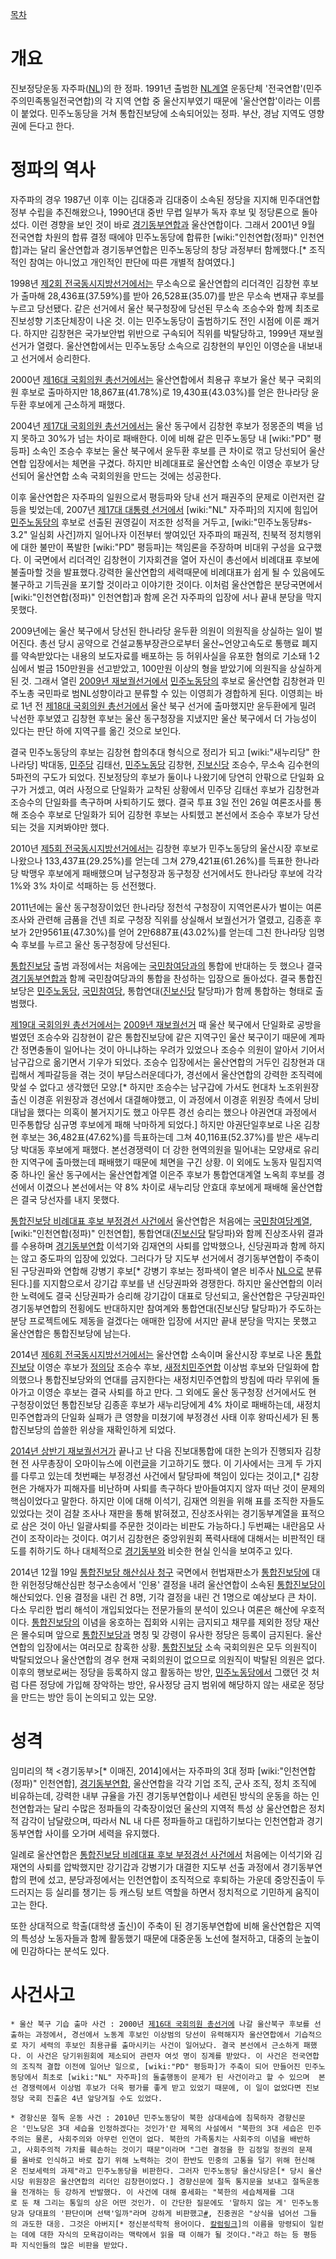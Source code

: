 [[목차]]

= 개요 =

진보정당운동 자주파([[NL]])의 한 정파. 1991년 출범한 [[NL]]계열 운동단체 '전국연합'(민주주의민족통일전국연합)의 각 지역 연합 중 울산지부였기 때문에 '울산연합'이라는 이름이 붙었다. 민주노동당을 거쳐 통합진보당에 소속되어있는 정파. 부산, 경남 지역도 영향권에 든다고 한다. 

= 정파의 역사 =

자주파의 경우 1987년 이후 이는 김대중과 김대중이 소속된 정당을 지지해 민주대연합 정부 수립을 추진해왔으나, 1990년대 중반 무렵 일부가 독자 후보 및 정당론으로 돌아섰다. 이런 경향을 보인 것이 바로 [[경기동부연합]]과 울산연합이다. 그래서 2001년 9월 전국연합 차원의 합류 결정 때에야 민주노동당에 합류한 [wiki:"인천연합(정파)" 인천연합]과는 달리 울산연합과 경기동부연합은 민주노동당의 창당 과정부터 함께했다.[* 조직적인 참여는 아니었고 개인적인 판단에 따른 개별적 참여였다.] 

1998년 [[제2회 전국동시지방선거]]에서는 무소속으로 울산연합의 리더격인 김창현 후보가 출마해 28,436표(37.59%)를 받아 26,528표(35.07)를 받은 무소속 변재규 후보를 누르고 당선됐다. 같은 선거에서 울산 북구청장에 당선된 무소속 조승수와 함께 최초로 진보성향 기초단체장이 나온 것. 이는 민주노동당이 출범하기도 전인 시점에 이룬 쾌거다. 하지만 김창현은 국가보안법 위반으로 구속되어 직위를 박탈당하고, 1999년 재보궐선거가 열렸다. 울산연합에서는 민주노동당 소속으로 김창현의 부인인 이영순을 내보내고 선거에서 승리한다.  

2000년 [[제16대 국회의원 총선거]]에서는 울산연합에서 최용규 후보가 울산 북구 국회의원 후보로 출마하지만 18,867표(41.78%)로 19,430표(43.03%)를 얻은 한나라당 윤두환 후보에게 근소하게 패했다. 

2004년 [[제17대 국회의원 총선거]]에서는 울산 동구에서 김창현 후보가 정몽준의 벽을 넘지 못하고 30%가 넘는 차이로 패배한다. 이에 비해 같은 민주노동당 내 [wiki:"PD" 평등파] 소속인 조승수 후보는 울산 북구에서 윤두환 후보를 큰 차이로 꺾고 당선되어 울산연합 입장에서는 체면을 구겼다. 하지만 비례대표로 울산연합 소속인 이영순 후보가 당선되어 울산연합 소속 국회의원을 만드는 것에는 성공한다. 

이후 울산연합은 자주파의 일원으로서 평등파와 당내 선거 패권주의 문제로 이런저런 갈등을 빚었는데, 2007년 [[제17대 대통령 선거]]에서 [wiki:"NL" 자주파]의 지지에 힘입어 [[민주노동당]]의 후보로 선출된 권영길이 저조한 성적을 거두고, [wiki:"민주노동당#s-3.2" 일심회 사건]까지 일어나자 이전부터 쌓여있던 자주파의 패권적, 친북적 정치행위에 대한 불만이 폭발한 [wiki:"PD" 평등파]는 책임론을 주장하며 비대위 구성을 요구했다. 이 국면에서 리더격인 김창현이 기자회견을 열어 자신이 총선에서 비례대표 후보에 불출마할 것을 발표했다.강력한 울산연합의 세력때문에 비례대표가 쉽게 될 수 있음에도 불구하고 기득권을 포기할 것이라고 이야기한 것이다. 이처럼 울산연합은 분당국면에서 [wiki:"인천연합(정파)" 인천연합]과 함께 온건 자주파의 입장에 서나 끝내 분당을 막지 못했다. 

2009년에는 울산 북구에서 당선된 한나라당 윤두환 의원이 의원직을 상실하는 일이 벌어진다. 총선 당시 공약으로 건설교통부장관으로부터 울산~언양고속도로 통행료 폐지를 약속받았다는 내용의 보도자료를 배포하는 등 허위사실을 유포한 혐의로 기소돼 1·2심에서 벌금 150만원을 선고받았고, 100만원 이상의 형을 받았기에 의원직을 상실하게 된 것. 그래서 열린 [[2009년 재보궐선거]]에서 [[민주노동당]]의 후보로 울산연합 김창현과 민주노총 국민파로 범NL성향이라고 분류할 수 있는 이영희가 경합하게 된다. 이영희는 바로 1년 전 [[제18대 국회의원 총선거]]에서 울산 북구 선거에 출마했지만 윤두환에게 밀려 낙선한 후보였고 김창현 후보는 울산 동구청장을 지냈지만 울산 북구에서 더 가능성이 있다는 판단 하에 지역구를 옮긴 것으로 보인다. 

결국 민주노동당의 후보는 김창현 합의추대 형식으로 정리가 되고 [wiki:"새누리당" 한나라당] 박대동, [[민주당]] 김태선, [[민주노동당]] 김창현, [[진보신당]] 조승수, 무소속 김수현의 5파전의 구도가 되었다. 진보정당의 후보가 둘이나 나왔기에 당연히 안팎으로 단일화 요구가 거셌고, 여러 사정으로 단일화가 교착된 상황에서 민주당 김태선 후보가 김창현과 조승수의 단일화를 촉구하며 사퇴하기도 했다. 결국 투표 3일 전인 26일 여론조사를 통해 조승수 후보로 단일화가 되어 김창현 후보는 사퇴헸고 본선에서 조승수 후보가 당선되는 것을 지켜봐야만 했다. 

2010년 [[제5회 전국동시지방선거]]에서는 김창현 후보가 민주노동당의 울산시장 후보로 나왔으나 133,437표(29.25%)를 얻는데 그쳐 279,421표(61.26%)를 득표한 한나라당 박맹우 후보에게 패배했으며 남구청장과 동구청장 선거에서도 한나라당 후보에 각각 1%와 3% 차이로 석패하는 등 선전했다. 

2011년에는 울산 동구청장이었던 한나라당 정천석 구청장이 지역언론사가 벌이는 여론조사와 관련해 금품을 건넨 죄로 구청장 직위를 상실해서 보궐선거가 열렸고, 김종훈 후보가 2만9561표(47.30%)를 얻어 2만6887표(43.02%)를 얻는데 그친 한나라당 임명숙 후보를 누르고 울산 동구청장에 당선된다. 

[[통합진보당]] 출범 과정에서는 처음에는 [[국민참여당]]과의 통합에 반대하는 듯 했으나 결국  [[경기동부연합]]과 함께 국민참여당과의 통합을 찬성하는 입장으로 돌아섰다. 결국 통합진보당은 [[민주노동당]], [[국민참여당]], 통합연대([[진보신당]] 탈당파)가 함께 통합하는 형태로 출범했다.

[[제19대 국회의원 총선거]]에서는 [[2009년 재보궐선거]] 때 울산 북구에서 단일화로 공방을 벌였던 조승수와 김창현이 같은 통합진보당에 같은 지역구인 울산 북구이기 때문에 계파간 정면충돌이 일어나는 것이 아니냐하는 우려가 있었으나 조승수 의원이 알아서 기어서 남구갑으로 옮기면서 기우가 되었다. 조승수 입장에서는 울산연합의 거두인 김창현과 대립해서 계파갈등을 겪는 것이 부담스러운데다가, 경선에서 울산연합의 강력한 조직력에 맞설 수 없다고 생각했던 모양.[* 하지만 조승수는 남구갑에 가서도 현대차 노조위원장 출신 이경훈 위원장과 경선에서 대결해야했고, 이 과정에서 이경훈 위원장 측에서 당비대납을 했다는 의혹이 불거지기도 했고 아무튼 경선 승리는 했으나 야권연대 과정에서 민주통합당 심규명 후보에게 패해 낙마하게 되었다.] 하지만 야권단일후보로 나온 김창현 후보는 36,482표(47.62%)를 득표하는데 그쳐 40,116표(52.37%)를 받은 새누리당 박대동 후보에게 패했다. 본선경쟁력이 더 강한 현역의원을 밀어내는 모양새로 유리한 지역구에 출마했는데 패배했기 때문에 체면을 구긴 상황. 이 외에도 노동자 밀집지역 중 하나인 울산 동구에서는 울산연합계열 이은주 후보가 통합연대계열 노옥희 후보를 경선에서 이겼으나 본선에서는 약 8% 차이로 새누리당 안효대 후보에게 패배해 울산연합은 결국 당선자를 내지 못했다.

[[통합진보당 비례대표 후보 부정경선 사건]]에서 울산연합은 처음에는 [[국민참여당]]계열, [wiki:"인천연합(정파)" 인천연합], 통합연대([[진보신당]] 탈당파)와 함께 진상조사위 결과를 수용하며 [[경기동부연합]] 이석기와 김재연의 사퇴를 압박했으나, 신당권파과 함께 하지는 않고 중도파의 입장에 있었다. 그러다가 당 지도부 선거에서 경기동부연합이 주축이 된 구당권파와 연합해 강병기 후보[* 강병기 후보는 정파색이 옅은 비주사 [[NL]]으로 분류된다.]를 지지함으로서  강기갑 후보를 낸 신당권파와 경쟁한다. 하지만 울산연합의 이러한 노력에도 결국 신당권파가 승리해 강기갑이 대표로 당선되고, 울산연합은 구당권파인 경기동부연합의 전횡에도 반대하지만 참여계와 통합연대(진보신당 탈당파)가 주도하는 분당 프로젝트에도 제동을 걸겠다는 애매한 입장에 서지만 끝내 분당을 막지는 못했고 울산연합은 통합진보당에 남는다.

2014년 [[제6회 전국동시지방선거]]에서는 울산연합 소속이며 울산시장 후보로 나온 [[통합진보당]] 이영순 후보가 [[정의당]] 조승수 후보, [[새정치민주연합]] 이상범 후보와 단일화에 합의했으나 통합진보당와의 연대를 금지한다는 새정치민주연합의 방침에 따라 무위에 돌아가고 이영순 후보는 결국 사퇴를 하고 만다. 그 외에도 울산 동구청장 선거에서도 현 구청장이었던 통합진보당 김종훈 후보가 새누리당에게 4% 차이로 패배하는데, 새정치민주연합과의 단일화 실패가 큰 영향을 미쳤기에 부정경선 사태 이후 왕따신세가 된 통합진보당의 씁쓸한 위상을 재확인하게 되었다. 

[[2014년 상반기 재보궐선거]]가 끝나고 난 다음 진보대통합에 대한 논의가 진행되자 김창현 전 사무총장이 오마이뉴스에 이런[http://www.ohmynews.com/NWS_Web/View/at_pg.aspx?CNTN_CD=A0002028929 글]을 기고하기도 했다. 이 기사에서는 크게 두 가지를 다루고 있는데 첫번째는 부정경선 사건에서 탈당파에 책임이 있다는 것이고,[* 김창현은 가해자가 피해자를 비난하며 사퇴를 촉구하다 받아들여지지 않자 떠난 것이 문제의 핵심이었다고 말한다. 하지만 이에 대해 이석기, 김재연 의원을 위해 표를 조직한 자들도 있었다는 것이 검찰 조사나 재판을 통해 밝혀졌고, 진상조사위는 경기동부계열을 표적으로 삼은 것이 아닌 일괄사퇴를 주문한 것이라는 비판도 가능하다.] 두번째는 내란음모 사건이 조작이라는 것이다. 여기서 김창현은 중앙위원회 폭력사태에 대해서는 비판적인 태도를 취하기도 하나 대체적으로 [[경기동부]]와 비슷한 현실 인식을 보여주고 있다. 

2014년 12월 19일 [[통합진보당 해산심사 청구]] 국면에서 헌법재판소가 [[통합진보당]]에 대한 위헌정당해산심판 청구소송에서 '인용' 결정을 내려 울산연합이 소속된 [[통합진보당]]이 해산되었다. 인용 결정을 내린 건 8명, 기각 결정을 내린 건 1명으로 예상보다 큰 차이. 다소 무리한 법리 해석이 개입되었다는 전문가들의 분석이 있으나 여론은 해산에 우호적이다. [[통합진보당]]의 이념을 옹호하는 집회와 시위는 금지되고 채무를 제외한 정당 재산은 몰수되며 앞으로 [[통합진보당]]과 명칭 및 강령이 유사한 정당은 등록이 금지된다. 울산연합의 입장에서는 여러모로 참혹한 상황. [[통합진보당]] 소속 국회의원은 모두 의원직이 박탈되었으나 울산연합의 경우 현재 국회의원이 없으므로 의원직이 박탈된 의원은 없다. 이후의 행보로써는 정당을 등록하지 않고 활동하는 방안, [[민주노동당]]에서 그랬던 것 처럼 다른 정당에 가입해 장악하는 방안, 유사정당 금지 범위에 해당하지 않는 새로운 정당을 만드는 방안 등이 논의되고 있는 모양. 
= 성격 =

임미리의 책 <경기동부>[* 이매진, 2014]에서는 자주파의 3대 정파 [wiki:"인천연합(정파)" 인천연합], [[경기동부연합]], 울산연합을 각각 기업 조직, 군사 조직, 정치 조직에 비유하는데, 강력한 내부 규율을 가진 경기동부연합이나 세련된 방식의 운동을 하는 인천연합과는 달리 수많은 정파들의 각축장이었던 울산의 지역적 특성 상 울산연합은 정치적 감각이 남달랐으며, 따라서 NL 내 다른 정파들하고 대립하기보다는 인천연합과 경기동부연합 사이를 오가며 세력을 유지했다. 

일례로 울산연합은 [[통합진보당 비례대표 후보 부정경선 사건]]에서 처음에는 이석기와 김재연의 사퇴를 압박했지만 강기갑과 강병기가 대결한 지도부 선출 과정에서 경기동부연합의 편에 섰고, 분당과정에서는 인천연합이 조직적으로 후퇴하는 가운데 중앙진출이 두드러지는 등 실리를 챙기는 등 캐스팅 보트 역할을 하면서 정치적으로 기민하게 움직이고는 한다. 

또한 상대적으로 학출(대학생 출신)이 주축이 된 경기동부연합에 비해 울산연합은 지역의 특성상 노동자들과 함께 활동했기 때문에 대중운동 노선에 철저하고, 대중의 눈높이에 민감하다는 분석도 있다. 


= 사건사고 =

 * 울산 북구 기습 출마 사건 : 2000년 [[제16대 국회의원 총선거]]에 나갈 울산북구 후보를 선출하는 과정에서, 경선에서 노동계 후보인 이상범의 당선이 유력해지자 울산연합에서 기습적으로 자기 세력의 후보인 최용규를 출마시키는 사건이 일어났다. 결국 본선에서 근소하게 패했다. 이 사건은 당기위원회에 제소되어 관련자 여섯 명이 징계를 받았다. 이 사건은 전국연합의 조직적 결합 이전에 일어난 일으로, [wiki:"PD" 평등파]가 주축이 되어 만들어진 민주노동당에서 최초로 [wiki:"NL" 자주파]의 돌출행동이 문제가 된 사건이라고 할 수 있으며  본선 경쟁력에서 이상범 후보가 더욱 평가를 좋게 받고 있었기 때문에, 이 일이 없었다면 진보정당 국회 진출은 4년 앞당겨질 수도 있었다. 

 * 경항신문 절독 운동 사건 : 2010년 민주노동당이 북한 삼대세습에 침묵하자 경향신문은 '민노당은 3대 세습을 인정하겠다는 것인가'란 제목의 사설에서 "북한의 3대 세습은 민주주의는 물론, 사회주의와 아무런 인연이 없다. 북한의 가족통치는 사회주의 이념을 배반하고, 사회주의적 가치를 훼손하는 것이기 때문"이라며 "그런 결정을 한 김정일 정권의 문제를 올바로 인식하고 바로 잡기 위해 노력하는 것이 한반도 민중의 고통을 덜기 위해 헌신해온 진보세력의 과제"라고 민주노동당을 비판한다. 그러자 민주노동당 울산시당은[* 당시 울산시당 위원장은 울산연합의 리더인 김창현이었다.] 경향신문에 절독 통지문을 보내고 절독운동을 전개하는 등 강하게 반발했다. 이 사건에 대해 홍세화는 "북한의 세습체제를 그대로 둔 채 그리는 통일의 상은 어떤 것인가. 이 간단한 질문에도 '말하지 않는 게' 민주노동당과 당대표의 '판단이며 선택'일까"라며 강하게 비판했고[http://www.hani.co.kr/arti/SERIES/114/443094.html #], 진중권은 "상식을 넘어선 그들의 과도한 대응. 그것은 아버지[* 정신분석학적 용어이다. [http://www.cine21.com/news/view/mag_id/63357 칼럼링크]]의 이름을 망령되이 일컫는 데에 대한 자식의 모욕감이라는 맥락에서 읽을 때 이해가 될 것이다."라고 하는 등 평등파 지식인들의 많은 비판을 받았다. 

